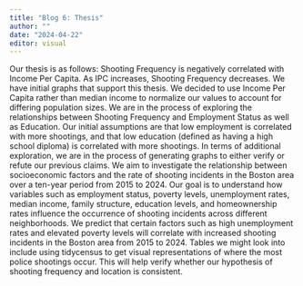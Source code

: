 ```yaml
---
title: "Blog 6: Thesis"
author: ""
date: "2024-04-22"
editor: visual
---
```


Our thesis is as follows: Shooting Frequency is negatively correlated with Income Per Capita. As IPC increases, Shooting Frequency decreases. We have initial graphs that support this thesis. We decided to use Income Per Capita rather than median income to normalize our values to account for differing population sizes. We are in the process of exploring the relationships between Shooting Frequency and Employment Status as well as Education. Our initial assumptions are that low employment is correlated with more shootings, and that low education (defined as having a high school diploma) is correlated with more shootings. In terms of additional exploration, we are in the process of generating graphs to either verify or refute our previous claims. We aim to investigate the relationship between socioeconomic factors and the rate of shooting incidents in the Boston area over a ten-year period from 2015 to 2024. Our goal is to understand how variables such as employment status, poverty levels, unemployment rates, median income, family structure, education levels, and homeownership rates influence the occurrence of shooting incidents across different neighborhoods. We predict that certain factors such as high unemployment rates and elevated poverty levels will correlate with increased shooting incidents in the Boston area from 2015 to 2024. Tables we might look into include using tidycensus to get visual representations of where the most police shootings occur. This will help verify whether our hypothesis of shooting frequency and location is consistent.